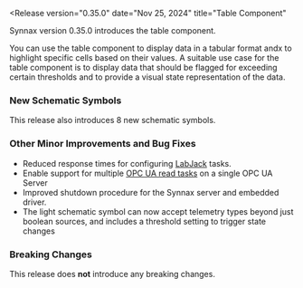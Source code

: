 
<Release
    version="0.35.0"
    date="Nov 25, 2024"
    title="Table Component"
>

Synnax version 0.35.0 introduces the table component. 

You can use the table component to display data in a tabular format andx to highlight specific cells based on their values.
A suitable use case for the table component is to display data that should be flagged for exceeding certain thresholds and to provide a visual state representation of the data.


### New Schematic Symbols

This release also introduces 8 new schematic symbols.

### Other Minor Improvements and Bug Fixes

- Reduced response times for configuring [LabJack](/reference/device-drivers/labjack) tasks.
- Enable support for multiple [OPC UA read tasks](/reference/device-drivers/opc-ua/read-task) on a single OPC UA Server
- Improved shutdown procedure for the Synnax server and embedded driver.
- The light schematic symbol can now accept telemetry types beyond just boolean sources, and includes a threshold setting to trigger state changes

### Breaking Changes

This release does **not** introduce any breaking changes.

</Release>
